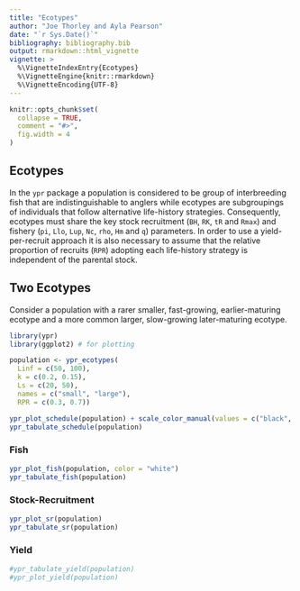 ```yaml
---
title: "Ecotypes"
author: "Joe Thorley and Ayla Pearson"
date: "`r Sys.Date()`"
bibliography: bibliography.bib
output: rmarkdown::html_vignette
vignette: >
  %\VignetteIndexEntry{Ecotypes}
  %\VignetteEngine{knitr::rmarkdown}
  %\VignetteEncoding{UTF-8}
---
```


```r
knitr::opts_chunk$set(
  collapse = TRUE,
  comment = "#>",
  fig.width = 4
)
```

## Ecotypes

In the `ypr` package a population is considered to be group of interbreeding fish that are indistinguishable to anglers while ecotypes are subgroupings of individuals that follow alternative life-history strategies.
Consequently, ecotypes must share the key stock recruitment (`BH`, `RK`, `tR` and `Rmax`) and fishery (`pi`, `Llo`, `Lup`, `Nc`, `rho`, `Hm` and `q`) parameters.
In order to use a yield-per-recruit approach it is also necessary to assume that the relative proportion of recruits (`RPR`) adopting each life-history strategy is independent of the parental stock.

## Two Ecotypes

Consider a population with a rarer smaller, fast-growing, earlier-maturing ecotype and a more common larger, slow-growing later-maturing ecotype.

```r
library(ypr)
library(ggplot2) # for plotting

population <- ypr_ecotypes(
  Linf = c(50, 100), 
  k = c(0.2, 0.15), 
  Ls = c(20, 50), 
  names = c("small", "large"),
  RPR = c(0.3, 0.7))

ypr_plot_schedule(population) + scale_color_manual(values = c("black", "blue"))
ypr_tabulate_schedule(population)
```

### Fish

```r
ypr_plot_fish(population, color = "white")
ypr_tabulate_fish(population)
```

### Stock-Recruitment

```r
ypr_plot_sr(population)
ypr_tabulate_sr(population)
```

### Yield

```r
#ypr_tabulate_yield(population)
#ypr_plot_yield(population)
```

